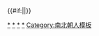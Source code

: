 {{Navbox
|state = {{{state<includeonly>|collapsed</includeonly>}}}
|name = 南朝皇后
|title = [[南北朝|南朝]][[中國皇后及妃嬪列表#南朝|皇后、皇太后]]（附追尊皇后、皇太后）
| style = width:650px; background:teal
| group1 = 宋朝皇后
| list1 =
 {{Navbox|child
 |evenodd = swap
 | group1 = [[刘义符|宋少帝]]
 | list1 = [[司馬茂英|皇后司馬茂英]]<sup>#</sup>
 | group2 = [[宋文帝]]
 | list2 = [[袁齊媯|元皇后袁齊媯]]
 | group3 = [[刘劭 (刘宋)|元凶]]
 | list3 = [[殷皇后|皇后殷氏]]<sup>#</sup>
 | group4 = [[宋孝武帝]]
 | list4 = [[王憲嫄|文穆皇后王憲嫄]]
 | group5= [[刘子业|宋前廢帝]]
 | list5 = [[路皇后|皇后路氏]]<sup>#</sup>
 | group6= [[宋明帝]]
 | list6 = [[王貞風|明恭皇后王貞風]]
 | group7= [[劉昱|宋後廢帝]]
 | list7 = [[江簡珪|皇后江簡珪]]<sup>#</sup>
 | group8= [[宋顺帝]]
 | list8 = [[謝梵境|皇后謝梵境]]<sup>#</sup>
}}
| group2 = 齊朝皇后
| list2 =
 {{Navbox|child
 |evenodd = swap
 | group1 = [[萧昭业|齊廢帝]]
 | list1 = [[何婧英|皇后何婧英]]<sup>#</sup>
 | group2 = [[萧昭文|海陵王]]
 | list2 = [[王韶明|皇后王韶明]]<sup>#</sup>
 | group3 = [[蕭寶卷|東昏侯]]
 | list3 = [[褚令璩|皇后褚令璩]]<sup>#</sup>
 | group4 = [[齐和帝]]
 | list4 = [[王蕣華|皇后王蕣華]]<sup>#</sup>
 | group5 = [[萧宝夤]]
 | list5 = [[南阳公主 (北魏)|皇后元氏]]<sup>#</sup>
}}
| group3 = 梁朝皇后
| list3 =
 {{Navbox|child
 |evenodd = swap
 | group1 = [[萧栋|豫章王]]
 | list1 = [[張皇后 (蕭棟)|皇后張氏]]<sup>#</sup>
 | group2 = [[梁敬帝]]
 | list2 = [[王皇后 (梁敬帝)|皇后王氏]]<sup>#</sup>
}}
| group4 = 西梁皇后
| list4 =
 {{Navbox|child
 |evenodd = swap
 | group1 = [[梁宣帝]]
 | list1 = [[王皇后 (梁宣帝)|皇后王氏]]
 | group2 = [[梁明帝]]
 | list2 = [[張皇后 (蕭巋)|皇后張氏]]
}}
| group5 = 陳朝皇后
| list5=
 {{Navbox|child
 |evenodd = swap
 | group1 = [[陈霸先|陳武帝]]
 | list1 = [[章要兒|宣皇后章要兒]]
 | group2 = [[陈文帝]]
 | list2 = [[沈妙容|安德皇后沈妙容]]
 | group3 = [[陳伯宗|陳廢帝]]
 | list3 = [[王少姬|皇后王少姬]]<sup>#</sup>
 | group4 = [[陈宣帝]]
 | list4 = [[柳敬言|皇后柳敬言]]
 | group5 = [[陈后主]]
 | list5 = [[沈婺華|皇后沈婺華]]
}}
| group6 = 宋追封皇后
| list6=
 {{Navbox|child
 |evenodd = swap
 | group1 = [[劉翹|宋孝帝]]
 | list1 = [[趙安宗|孝穆皇后趙安宗]] - [[萧文寿|孝懿皇后蕭文壽]]
 | group2 = [[宋武帝]]
 | list2 = [[臧愛親|武敬皇后臧愛親]] - [[张夫人 (刘宋)|皇太后張氏]]<sup>#</sup> - [[胡道安|章皇太后胡道安]]
 | group3 = [[宋文帝]]
 | list3 = [[路惠男|昭皇太后路惠男]] - [[沈容姬|宣皇太后沈容姬]]
 | group4 = [[宋孝武帝]]
 | list4 = [[陳淑媛 (劉宋)|皇太后陳氏]]<sup>#</sup>
 | group5 = [[刘子业|宋前廢帝]]
 | list5 = [[何令婉|獻皇后何令婉]]
}}
| group7 = 齊追封皇后
| list7=
 {{Navbox|child
 |evenodd = swap
 | group1 = [[萧承之|齊宣帝]]
 | list1 = [[陳道正|宣孝皇后陳道正]] - [[恭太后|恭太后王氏]]
 | group2 = [[蕭道成|齊高帝]]
 | list2 = [[劉智容|高昭皇后劉智容]]
 | group3 = [[齐武帝]]
 | list3 = [[裴惠昭|武穆皇后裴惠昭]]
 | group4 = [[蕭長懋|齊文帝]]
 | list4 = [[王寶明|文安皇后王寶明]]
 | group5 = [[蕭道生|齊景皇]]
 | list5 = [[懿后|-{懿后}-江氏]]
 | group6 = [[齐明帝]]
 | list6 = [[劉惠端|明敬皇后劉惠端]]
}}
| group8 = 梁追封皇后
| list8=
 {{Navbox|child
 |evenodd = swap
 | group1 = [[蕭順之|梁文帝]]
 | list1 = [[张尚柔|文獻皇后張尚柔]]
 | group2 = [[梁武帝]]
 | list2 = [[郗徽|武德皇后郗徽]] - [[丁令光|穆皇太后丁令光]] - [[阮令嬴|文宣皇太后阮令嬴]]
 | group3 = [[梁简文帝]]
 | list3 = [[王靈賓|簡文簡皇后王靈賓]]
 | group4 = [[梁元帝]]
 | list4 = [[夏王豐|皇太后夏王豐]]
 | group5 = [[萧统|梁昭明帝]]
 | list5 = [[蔡皇后|敬皇后蔡氏]]
 | group6 = [[蕭歡|梁安帝]]
 | list6 = [[王太后 (蕭棟)|皇太后王氏]]
}}
| group9 = 西梁追封皇后
| list9 =
 {{Navbox|child
 |evenodd = swap
 | group1 = [[萧统|梁昭明帝]]
 | list1 = [[蔡皇后|昭德皇后蔡氏]] - [[龔太后|元皇太后龔氏]]
}}
| group10 = 陳追封皇后
| list10 =
 {{Navbox|child
 |evenodd = swap
 | group1 = [[陈文赞|陳景帝]]
 | list1 = [[安皇后 (陳文贊)|安皇后董氏]]
 | group2 = [[陈霸先|陳武帝]]
 | list2 = [[昭皇后 (陳霸先)|昭皇后錢氏]]
}}
| group11 = 其他皇帝正室
| list11 =
 {{Navbox|child
 |evenodd = swap
 | group1 = [[梁元帝]]
 | list1 = [[徐昭佩|湘東王妃徐昭佩]]
 | group2 = [[侯景]]
 | list2 = 夫人某氏 - [[侯景#妻|夫人蕭氏]] - [[溧陽公主|溧陽公主蕭氏]]
 | group3 = [[陈宣帝]]
 | list3 = [[錢貴妃 (南朝陳宣帝)|貴妃錢氏]]
}}
| group12 = 其他皇帝生母<br />（列出帝王为子）
| list12 =
 {{Navbox|child
 |evenodd = swap
 | group1 = [[劉昱|宋後廢帝]]
 | list1 = [[陳妙登|皇太妃陳妙登]]
 | group2 = [[宋顺帝]]
 | list2 = [[陳法容|皇太妃陳法容]]
 | group3 = [[萧昭文|齊海陵王]]
 | list3 = [[許氏 (蕭長懋)|宫人許氏]]
 | group5 = [[蕭紀]]
 | list5 = [[葛修容|修容葛氏]]
 | group6 = [[梁明帝]]
 | list6 = [[曹貴嬪|孝皇太妃曹氏]]
}}

|below = 注：<sup>#</sup>者為生前被廢或身後被剝奪皇后資格。
|}}<includeonly>{{#if:{{{1|}}}||}}</includeonly><noinclude>
[[Category:中国皇后列表模板|{{PAGENAME}}]]
[[Category:刘宋皇后|*]]
[[Category:南朝齐皇后|*]]
[[Category:南朝梁皇后|*]]
[[Category:南朝陈皇后|*]]
[[Category:南北朝人模板]]
</noinclude>